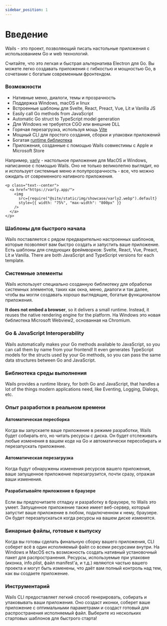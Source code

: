 ```yaml
---
sidebar_position: 1
---
```


# Введение

Wails - это проект, позволяющий писать настольные приложения с использованием Go и web технологий.

Считайте, что это легкая и быстрая альтернатива Electron для Go. Вы можете легко создавать приложения с гибкостью и мощностью Go, в сочетании с богатым современным фронтендом.

### Возможности

- Нативные меню, диалоги, темы и прозрачность
- Поддержка Windows, macOS и linux
- Встроенные шаблоны для Svelte, React, Preact, Vue, Lit и Vanilla JS
- Easily call Go methods from JavaScript
- Automatic Go struct to TypeScript model generation
- Для Windows не требуется CGO или внешние DLL
- Горячая перезагрузка, используя мощь [Vite](https://vitejs.dev/)
- Мощный CLI для простого создания, сборки и упаковки приложений
- Богатая [runtime библиотека](/docs/reference/runtime/intro)
- Приложения, созданные с помощью Wails совместимы с Apple и Microsoft Store

Например, [varly](https://varly.app) - настольное приложение для MacOS и Windows, написанное с помощью Wails. Оно не только великолепно выглядит, но и использует системные меню и полупрозрачность - все, что можно ожидать от современного нативного приложения.

```mdx-code-block
<p class="text--center">
  <a href="https://varly.app/">
    <img
      src={require("@site/static/img/showcase/varly2.webp").default}
      style={{ width: "75%", "max-width": "800px" }}
    />
  </a>
</p>
```

### Шаблоны для быстрого начала

Wails поставляется с рядом предварительно настроенных шаблонов, которые позволяют вам быстро создать и запустить ваше приложение. Есть шаблоны для следующих фреймворков: Svelte, React, Vue, Preact, Lit и Vanilla. There are both JavaScript and TypeScript versions for each template.

### Системные элементы

Wails использует специально созданную библиотеку для обработки системных элементов, таких как окна, меню, диалоги и так далее, чтобы вы могли создавать хорошо выглядящие, богатые функционалом приложения.

**It does not embed a browser**, so it delivers a small runtime. Instead, it reuses the native rendering engine for the platform. На Windows это новая библиотека Microsoft Webview2, основанная на Chromium.

### Go & JavaScript Interoperability

Wails automatically makes your Go methods available to JavaScript, so you can call them by name from your frontend! It even generates TypeScript models for the structs used by your Go methods, so you can pass the same data structures between Go and JavaScript.

### Библиотека среды выполнения

Wails provides a runtime library, for both Go and JavaScript, that handles a lot of the things modern applications need, like Eventing, Logging, Dialogs, etc.

### Опыт разработки в реальном времени

#### Автоматическая пересборка

Когда вы запускаете ваше приложение в режиме разработки, Wails будет собирать его, но читать ресурсы с диска. Он будет отслеживать любые изменения в вашем коде на Go и автоматически пересобирать и перезапускать приложение.

#### Автоматическая перезагрузка

Когда будут обнаружены изменения ресурсов вашего приложения, ваше запущенное приложение перезагрузится, почти сразу, отражая ваши изменения.

#### Разрабатывайте приложение в браузере

Если вы предпочитаете отладку и разработку в браузере, то Wails это умеет. Запущенное приложение также имеет веб-сервер, который запустит ваше приложение в любом, подключенном к нему, браузере. Он будет перезапускаться когда ресурсы на вашем диске изменятся.

### Бинарные файлы, готовые к выпуску

Когда вы готовы сделать финальную сборку вашего приложения, CLI соберет всё в один исполняемый файл со всеми ресурсами внутри. На Windows и MacOS есть возможность создать нативный установочный пакет для распространения. Ресурсы, используемые при упаковке (иконка, info.plist, файл manifest'а, и т.д.) являются частью вашего проекта и могут быть изменены, что даёт вам полный контроль над тем, как вы создаете приложение.

### Инструментарий

Wails CLI предоставляет легкий способ генерировать, собирать и упаковывать ваши приложения. Оно создаст иконки, соберет ваше приложение с оптимальными параметрами и создаст готовый для распространения исполняемый файл. Выберите из нескольких стартовых шаблонов для быстрого старта!
